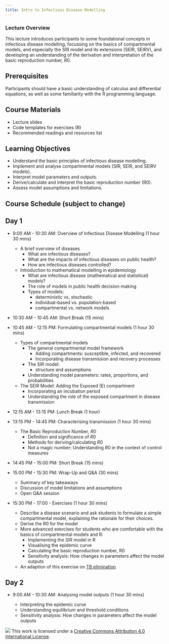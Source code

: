 ```yaml
---
title: Intro to Infectious Disease Modelling
---
```


### Lecture Overview

This lecture introduces participants to some foundational concepts in infectious disease modelling, focussing on the basics of compartmental models, and especially the SIR model and its extensions (SEIR, SEIRV), and developing an understanding of the derivation and interpretation of the basic reproduction number, $R0$.

## Prerequisites

Participants should have a basic understanding of calculus and differential equations, as well as some familiarity with the R programming language.

## Course Materials

-   Lecture slides
-   Code templates for exercises (R)
-   Recommended readings and resources list

## Learning Objectives

-   Understand the basic principles of infectious disease modelling.
-   Implement and analyse compartmental models (SIR, SEIR, and SEIRV models).
-   Interpret model parameters and outputs.
-   Derive/calculate and interpret the basic reproduction number (R0).
-   Assess model assumptions and limitations.

## Course Schedule (subject to change)

## Day 1

-   9:00 AM - 10:30 AM: Overview of Infectious Disease Modelling (1 hour 30 mins)

    - A brief overview of diseases
        -   What are infectious diseases?
        -   What are the impacts of infectious diseases on public health?
        -   How are infectious diseases controlled?
    - Introduction to mathematical modelling in epidemiology
        -   What are infectious disease (mathematical and statistical) models?
        -   The role of models in public health decision-making
        -   Types of models:
            -   deterministic vs. stochastic
            -   individual-based vs. population-based
            -   compartmental vs. network models

-   10:30 AM - 10:45 AM: Short Break (15 mins)

-   10:45 AM - 12:15 PM: Formulating compartmental models (1 hour 30 mins)

    -   Types of compartmental models
        -   The general compartmental model framework
            -   Adding compartments: susceptible, infected, and recovered
            -   Incorporating disease transmission and recovery processes
        -   The SIR model:
            -   structure and assumptions
        -   Understanding model parameters: rates, proportions, and probabilities
        
    -   The SEIR Model: Adding the Exposed (E) compartment
        -   Incorporating an incubation period
        -   Understanding the role of the exposed compartment in disease transmission

-   12:15 AM - 13:15 PM: Lunch Break (1 hour)

-   13:15 PM - 14:45 PM: Characterising transmission (1 hour 30 mins)

    -   The Basic Reproduction Number, $R0$
        -   Definition and significance of $R0$
        -   Methods for deriving/calculating $R0$
        -   Not a magic number: Understanding $R0$ in the context of control measures

-   14:45 PM - 15:00 PM: Short Break (15 mins)

-   15:00 PM - 15:30 PM: Wrap-Up and Q&A (30 mins)

    -   Summary of key takeaways
    -   Discussion of model limitations and assumptions
    -   Open Q&A session

-   15:30 PM - 17:00 - Exercises (1 hour 30 mins)

    -   Describe a disease scenario and ask students to formulate a simple compartmental model, explaining the rationale for their choices.
    -   Derive the R0 for the model
    -   More advanced exercises for students who are comfortable with the basics of compartmental models and R:
        -   Implementing the SIR model in R
        -   Visualising the epidemic curve
        -   Calculating the basic reproduction number, R0
        -   Sensitivity analysis: How changes in parameters affect the model outputs
    -   An adaption of this exercise on [TB elimination](https://www.reconlearn.org/post/practical-tb)

## Day 2

-  9:00 AM - 10:30 AM: Analysing model outputs (1 hour 30 mins)

    -   Interpreting the epidemic curve
    -   Understanding equilibrium and threshold conditions
    -   Sensitivity analysis: How changes in parameters affect the model outputs

![](https://i.creativecommons.org/l/by/4.0/88x31.png) This work is licensed under a [Creative Commons Attribution 4.0 International License](https://creativecommons.org/licenses/by/4.0/).
